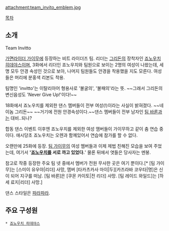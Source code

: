 attachment:team_invito_emblem.jpg

[[목차]]

== 소개 ==
Team Invitto

[[가면라이더 가이무]]에 등장하는 비트 라이더즈 팀. 리더는 [[그리돈]]의 장착자인 [[죠노우치 히데야스]]이며, 3화에서 리더인 죠노우치와 팀원으로 보이는 2명의 여성이 나왔는데, 세명 모두 안경 속성인 것으로 보아, 나머지 팀원들도 안경을 착용했을 지도 모른다. 여성들은 머리에 분홍색 리본도 착용.

팀명인 'invitto'는 이탈리아어 형용사로 '불굴의', '불패의'라는 뜻. ~~그래서 그리돈의 변신음성도 'Never Give Up!'이다!~~

18화에서 죠노우치를 제외한 댄스 멤버들이 전부 여성(!)이라는 사실이 밝혀졌다. ~~네 이놈 그리돈~~ ~~거기에 전원 안경속성이다.~~댄스 멤버들이 전부 남자인 [[팀 바론]]과는 대비..되나?

합동 댄스 이벤트 이후엔 죠노우치를 제외한 여성 맴버들이 가이무하고 같이 춤 연습 중이다. 애시당초 죠노우치는 오렌과 함께있어서 연습에 참가를 할 수 없다.

오랜만에 25화에 등장. [[팀 가이무]]의 여성 멤버들과 이제 제법 친해진 모습을 보여 주었는데, 여기서 ''''[[죠노우치 히데야스|죠노우치]]를 서로 까고 있었다.'''' 물론 뒤에서 엿들은 당사자는 멘붕.

참고로  작중 등장한 주요 팀 넷 중에서 멤버가 전원 무사한 곳은 여기 뿐이다.[* [팀 가이무]는 [스미이 유우야|리더] 사망, 맴버 [타카츠카사 마이|두][카즈라바 코우타|명]은 신이 되어 지구를 떠남. [팀 바론]은 [쿠몬 카이토|전 리더] 사망. [팀 레이드 와일드]는 [하세 료지|리더] 사망.]

댄스 스타일은 [[파라파라]].

== 주요 구성원 ==
 * [[죠노우치 히데야스]]
